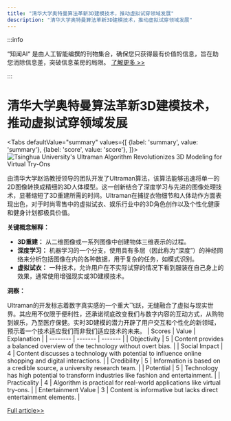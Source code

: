 ```yaml
---
title: "清华大学奥特曼算法革新3D建模技术，推动虚拟试穿领域发展"
description: "清华大学奥特曼算法革新3D建模技术，推动虚拟试穿领域发展"
---
```



:::info

“知闻AI“ 是由人工智能编撰的刊物集合，确保您只获得最有价值的信息，旨在助您消除信息差，突破信息茧房的局限。  [了解更多 >>](/)

:::

# 清华大学奥特曼算法革新3D建模技术，推动虚拟试穿领域发展


<Tabs
	defaultValue="summary"
	values={[
	{label: 'summary', value: 'summary'},
	{label: 'score', value: 'score'},
]}>
<TabItem value="summary">
<img
  src="https://image.informedainews.com/2024/06/10/Ar-CBF-1717983382-0.jpg"
  alt="Tsinghua University's Ultraman Algorithm Revolutionizes 3D Modeling for Virtual Try-Ons"
/>



由清华大学赵浩教授领导的团队开发了Ultraman算法，该算法能够迅速将单一的2D图像转换成精细的3D人体模型。这一创新结合了深度学习与先进的图像处理技术，显著缩短了3D重建所需的时间。Ultraman在捕捉衣物细节和人体动作方面表现出色，对于时尚零售中的虚拟试衣、娱乐行业中的3D角色创作以及个性化健康和健身计划都极具价值。

**关键概念解释：**

- **3D重建：** 从二维图像或一系列图像中创建物体三维表示的过程。
- **深度学习：** 机器学习的一个分支，使用具有多层（因此称为“深度”）的神经网络来分析包括图像在内的各种数据，用于复杂的任务，如模式识别。
- **虚拟试衣：** 一种技术，允许用户在不实际试穿的情况下看到服装在自己身上的效果，通常使用增强现实或3D建模技术。

**洞察：**

Ultraman的开发标志着数字真实感的一个重大飞跃，无缝融合了虚拟与现实世界。其应用不仅限于便利性，还承诺彻底改变我们与数字内容的互动方式，从购物到娱乐，乃至医疗保健。实时3D建模的潜力开辟了用户交互和个性化的新领域，预示着一个技术适应我们而非我们适应技术的未来。
</TabItem>
<TabItem value="score">
	| Scores     | Value   | Explanation |
	| -------- | ------- | ------- |
	| Objectivity  | 5    | Content provides a balanced overview of the technology without overt bias.    |
	| Social Impact | 4     | Content discusses a technology with potential to influence online shopping and digital interactions.    |
	| Credibility    | 5    | Information is based on a credible source, a university research team.    |
	| Potential    | 5    | Technology has high potential to transform industries like fashion and entertainment.    |
	| Practicality    | 4    | Algorithm is practical for real-world applications like virtual try-ons.    |
	| Entertainment Value    | 3    | Content is informative but lacks direct entertainment elements.    |
</TabItem>
</Tabs>

[Full article>>](https://www.mittrchina.com/news/detail/13413)
